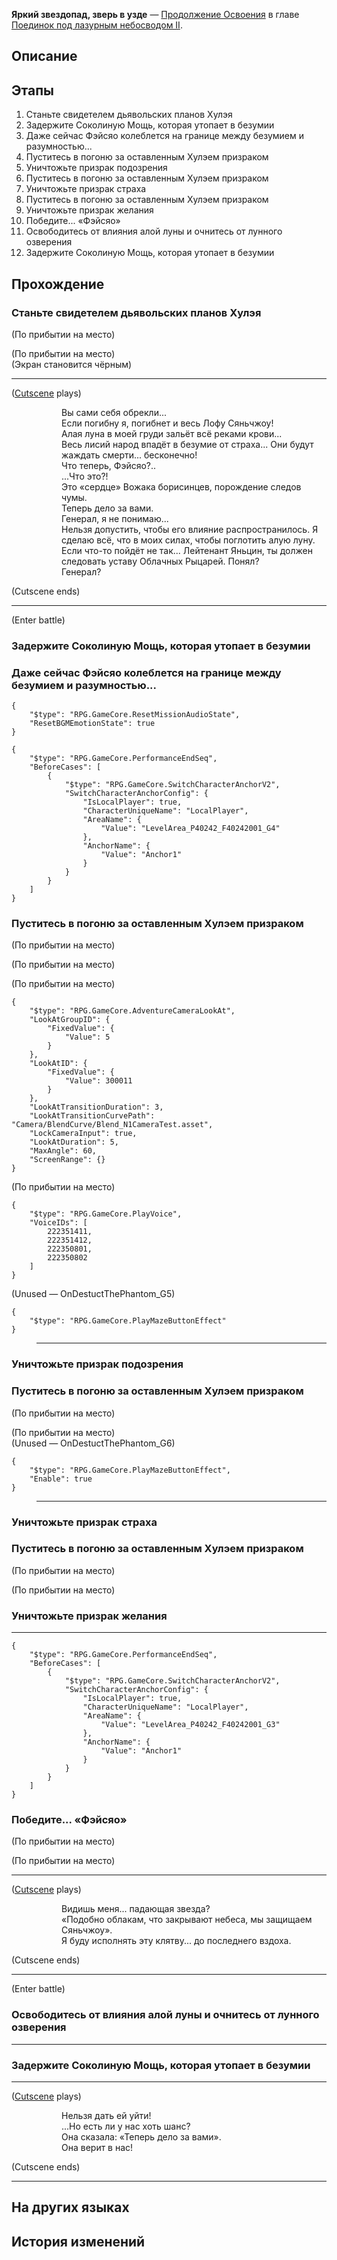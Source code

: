{{Дополнить|Диалоги.}}
{{Миссия Инфобокс
|id              = 2022306
|Название        = 
|Изображение     = Миссия Освоения Яркий звездопад, зверь в узде.png
|Тип             = Продолжение Освоения
|События         = 
|Глава           = Поединок под лазурным небосводом II
|Условия         = 
|Персонажи       = Борисинец; Голос Хуайяня; Первопроходец; Фэйсяо; Хулэй
|СтартЛокация    = Арена «Рассекателя небес»
|Мир             = Лофу Сяньчжоу
|Локации         = Арена «Рассекателя небес»
|Предыдущая      = 
|Следующая       = 
|Награды         = 
}}
'''Яркий звездопад, зверь в узде''' — [[Продолжение Освоения]] в главе [[Поединок под лазурным небосводом II]].

==Описание==
{{Описание|<!--официальное описание из Перекрёстка судеб-->}}

==Этапы==
# Станьте свидетелем дьявольских планов Хулэя
# Задержите Соколиную Мощь, которая утопает в безумии
# Даже сейчас Фэйсяо колеблется на границе между безумием и разумностью...
# Пуститесь в погоню за оставленным Хулэем призраком
# Уничтожьте призрак подозрения
# Пуститесь в погоню за оставленным Хулэем призраком
# Уничтожьте призрак страха
# Пуститесь в погоню за оставленным Хулэем призраком
# Уничтожьте призрак желания
# Победите... «Фэйсяо»
# Освободитесь от влияния алой луны и очнитесь от лунного озверения
# Задержите Соколиную Мощь, которая утопает в безумии

==Прохождение==
{{Дополнить}}

===Станьте свидетелем дьявольских планов Хулэя===
{{Описание миссии|локация=Арена «Рассекателя небес»|Вожак стаи, планируя каждую охоту, должен помнить, что может вернуться домой ни с чем...}}
{{Диалог Начало}}
;(По прибытии на место)

;(По прибытии на место)
;(Экран становится чёрным)
<!--Unknown TalkSentence: 222350501-->
----
;([[#Gallery|Cutscene]] plays)
::Вы сами себя обрекли...
::Если погибну я, погибнет и весь Лофу Сяньчжоу!
::Алая луна в моей груди зальёт всё реками крови...
::Весь лисий народ впадёт в безумие от страха... Они будут жаждать смерти... бесконечно!
::Что теперь, Фэйсяо?..
::...Что это?!
::Это «сердце» Вожака борисинцев, порождение следов чумы.
::Теперь дело за вами.
::Генерал, я не понимаю...
::Нельзя допустить, чтобы его влияние распространилось. Я сделаю всё, что в моих силах, чтобы поглотить алую луну.
::Если что-то пойдёт не так... Лейтенант Яньцин, ты должен следовать уставу Облачных Рыцарей. Понял?
::Генерал?
;(Cutscene ends)
----
;(Enter battle)
:{{Enemy List|Тень «Фэйсяо»*1}}
{{Диалог Конец}}

===Задержите Соколиную Мощь, которая утопает в безумии===
{{Описание миссии|локация=Арена «Рассекателя небес»|В ответ на последний удар Хулэя Соколиная Мощь вынуждена использовать всё, что может, чтобы совладать с висящей в небе алой луной. Словно вернувшись на поля битвы прошлого, она начинает кровавую бойню, конца и края которой не видать. Есть лишь один способ вернуть её из безумия: тянуть время.}}
{{Диалог Начало}}
{{Диалог Конец}}

===Даже сейчас Фэйсяо колеблется на границе между безумием и разумностью...===
{{Диалог Начало}}
:{{tx}}
<pre>{
	"$type": "RPG.GameCore.ResetMissionAudioState",
	"ResetBGMEmotionState": true
}</pre>
:{{tx}}
<pre>{
	"$type": "RPG.GameCore.PerformanceEndSeq",
	"BeforeCases": [
		{
			"$type": "RPG.GameCore.SwitchCharacterAnchorV2",
			"SwitchCharacterAnchorConfig": {
				"IsLocalPlayer": true,
				"CharacterUniqueName": "LocalPlayer",
				"AreaName": {
					"Value": "LevelArea_P40242_F40242001_G4"
				},
				"AnchorName": {
					"Value": "Anchor1"
				}
			}
		}
	]
}</pre>




{{Диалог Конец}}

===Пуститесь в погоню за оставленным Хулэем призраком===
{{Описание миссии|локация=Поле битвы внутреннего зверя|На пустом поле боя вновь появляется яростный и только что убитый враг. Опытная охотница собирается на особую охоту... на этот раз жертвой станет она.}}
{{Диалог Начало}}
;(По прибытии на место)

;(По прибытии на место)
:{{tx}}

;(По прибытии на место)
<pre>{
	"$type": "RPG.GameCore.AdventureCameraLookAt",
	"LookAtGroupID": {
		"FixedValue": {
			"Value": 5
		}
	},
	"LookAtID": {
		"FixedValue": {
			"Value": 300011
		}
	},
	"LookAtTransitionDuration": 3,
	"LookAtTransitionCurvePath": "Camera/BlendCurve/Blend_N1CameraTest.asset",
	"LockCameraInput": true,
	"LookAtDuration": 5,
	"MaxAngle": 60,
	"ScreenRange": {}
}</pre>
<!--Unknown TalkSentence: 222350803-->

;(По прибытии на место)
<pre>{
	"$type": "RPG.GameCore.PlayVoice",
	"VoiceIDs": [
		222351411,
		222351412,
		222350801,
		222350802
	]
}</pre>
;(Unused &mdash; OnDestuctThePhantom_G5)
<pre>{
	"$type": "RPG.GameCore.PlayMazeButtonEffect"
}</pre>
:----
:<!--Unknown TalkSentence: 222351501-->
:<!--Unknown TalkSentence: 222351502-->
{{Диалог Конец}}

===Уничтожьте призрак подозрения===
{{Диалог Начало}}
{{Диалог Конец}}

===Пуститесь в погоню за оставленным Хулэем призраком===
{{Диалог Начало}}
;(По прибытии на место)

;(По прибытии на место)
:{{tx}}
;(Unused &mdash; OnDestuctThePhantom_G6)
<pre>{
	"$type": "RPG.GameCore.PlayMazeButtonEffect",
	"Enable": true
}</pre>
:----
:<!--Unknown TalkSentence: 222351503-->
:<!--Unknown TalkSentence: 222351504-->
{{Диалог Конец}}

===Уничтожьте призрак страха===
{{Диалог Начало}}
{{Диалог Конец}}

===Пуститесь в погоню за оставленным Хулэем призраком===
{{Диалог Начало}}
;(По прибытии на место)

;(По прибытии на место)
:{{tx}}
{{Диалог Конец}}

===Уничтожьте призрак желания===
{{Диалог Начало}}
:{{tx}}
----
:{{tx}}
<pre>{
	"$type": "RPG.GameCore.PerformanceEndSeq",
	"BeforeCases": [
		{
			"$type": "RPG.GameCore.SwitchCharacterAnchorV2",
			"SwitchCharacterAnchorConfig": {
				"IsLocalPlayer": true,
				"CharacterUniqueName": "LocalPlayer",
				"AreaName": {
					"Value": "LevelArea_P40242_F40242001_G3"
				},
				"AnchorName": {
					"Value": "Anchor1"
				}
			}
		}
	]
}</pre>
{{Диалог Конец}}

===Победите... «Фэйсяо»===
{{Диалог Начало}}
;(По прибытии на место)

;(По прибытии на место)
----
;([[#Gallery|Cutscene]] plays)
::Видишь меня... падающая звезда?
::«Подобно облакам, что закрывают небеса, мы защищаем Сяньчжоу».
::Я буду исполнять эту клятву... до последнего вздоха.
;(Cutscene ends)
----
;(Enter battle)
:{{Enemy List|Тень «Фэйсяо»*1}}
{{Диалог Конец}}

===Освободитесь от влияния алой луны и очнитесь от лунного озверения===
{{Диалог Начало}}
----
{{Диалог Конец}}

===Задержите Соколиную Мощь, которая утопает в безумии===
{{Описание миссии|локация=Арена «Рассекателя небес»|В ответ на последний удар Хулэя Соколиная Мощь вынуждена использовать всё, что может, чтобы совладать с висящей в небе алой луной. Словно вернувшись на поля битвы прошлого, она начинает кровавую бойню, конца и края которой не видать. Есть лишь один способ вернуть её из безумия: тянуть время.}}
{{Диалог Начало}}
----
;([[#Gallery|Cutscene]] plays)
::Нельзя дать ей уйти!
::...Но есть ли у нас хоть шанс?
::Она сказала: «Теперь дело за вами».
::Она верит в нас!
;(Cutscene ends)
----
{{Диалог Конец}}

==На других языках==
{{На других языках
|en   = Salvation by Starlance
|zhs  = 欃枪烈烈，心兽灭却
|zht  = 欃槍烈烈，心獸滅卻
|ja   = 心獣滅却、烈々たる流星
|ko   = 타오른 유성, 소멸한 심수
|es   = Lanza estelar redentora
|fr   = Rédemption de la lance stellaire
|ru   = Яркий звездопад, зверь в узде
|th   = ประกายลุกโชนโค่นจิตอสูร
|vi   = Sao Chổi Rực Cháy, Diệt Trừ Thú Tâm
|de   = Erlösung durch Sternenlanze
|id   = Penyelamatan oleh Tombak Bintang
|pt   = Salvação da Lança Estelar
}}

==История изменений==
{{История изменений|2.7}}
